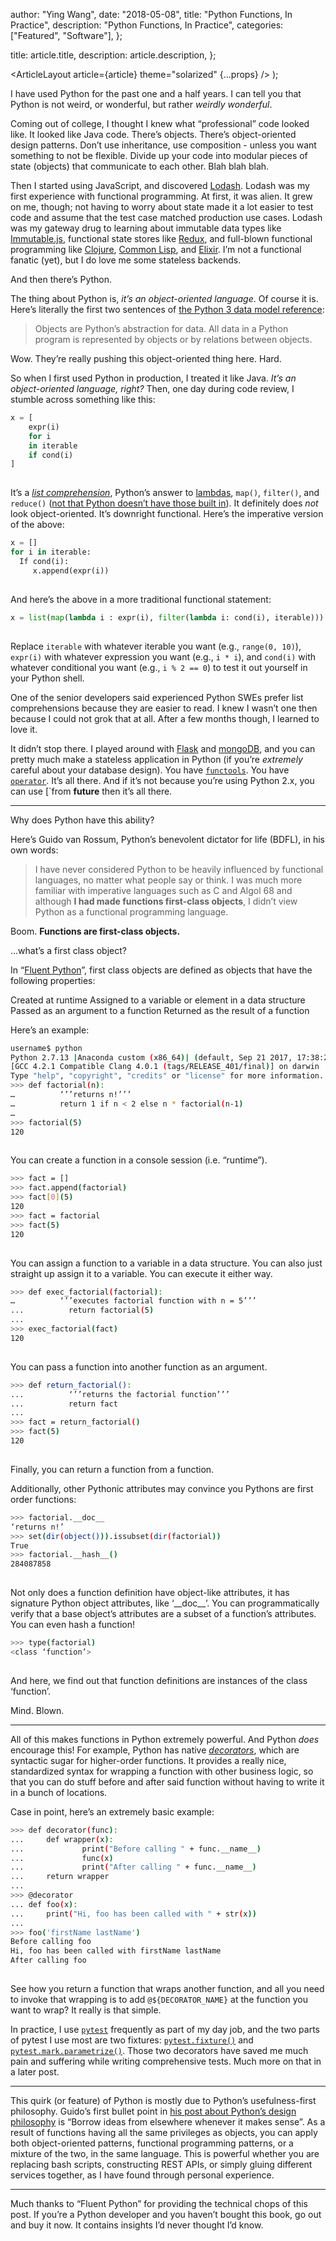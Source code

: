
  author: "Ying Wang",
  date: "2018-05-08",
  title: "Python Functions, In Practice",
  description: "Python Functions, In Practice",
  categories: ["Featured", "Software"],
};

  title: article.title,
  description: article.description,
};

  <ArticleLayout article={article} theme="solarized" {...props} />
);

I have used Python for the past one and a half years. I can tell you that Python
is not weird, or wonderful, but rather _weirdly wonderful_.

Coming out of college, I thought I knew what “professional” code looked like. It
looked like Java code. There’s objects. There’s object-oriented design patterns.
Don’t use inheritance, use composition - unless you want something to not be
flexible. Divide up your code into modular pieces of state (objects) that
communicate to each other. Blah blah blah.

Then I started using JavaScript, and discovered [Lodash](https://lodash.com).
Lodash was my first experience with functional programming. At first, it was
alien. It grew on me, though; not having to worry about state made it a lot
easier to test code and assume that the test case matched production use cases.
Lodash was my gateway drug to learning about immutable data types like
[Immutable.js](https://facebook.github.io/immutable-js/), functional state
stores like [Redux](https://redux.js.org/), and full-blown functional
programming like [Clojure](https://clojure.org/), [Common
Lisp](http://lisp-lang.org/), and [Elixir](https://elixir-lang.org/). I’m not a
functional fanatic (yet), but I do love me some stateless backends.

And then there’s Python.

The thing about Python is, _it’s an object-oriented language_. Of course it is.
Here’s literally the first two sentences of [the Python 3 data model
reference](https://docs.python.org/3/reference/datamodel.html):

> Objects are Python’s abstraction for data. All data in a Python program is
> represented by objects or by relations between objects.

Wow. They’re really pushing this object-oriented thing here. Hard.

So when I first used Python in production, I treated it like Java. _It’s an
object-oriented language, right?_ Then, one day during code review, I stumble
across something like this:

```python
x = [
    expr(i)
    for i
    in iterable
    if cond(i)
]
```

<hr style="height:-100pt; visibility:hidden;" />

It’s a [_list
comprehension_](https://docs.python.org/3.6/tutorial/datastructures.html#list-comprehensions),
Python’s answer to
[lambdas](https://docs.python.org/3/tutorial/controlflow.html#lambda-expressions),
`map()`, `filter()`, and `reduce()` ([not that Python doesn’t have those built
in](https://docs.python.org/3/library/functions.html)). It definitely does _not_
look object-oriented. It’s downright functional. Here’s the imperative version
of the above:

```python
x = []
for i in iterable:
  If cond(i):
     x.append(expr(i))
```

<hr style="height:-100pt; visibility:hidden;" />

And here’s the above in a more traditional functional statement:

```python
x = list(map(lambda i : expr(i), filter(lambda i: cond(i), iterable)))
```

<hr style="height:-100pt; visibility:hidden;" />

Replace `iterable` with whatever iterable you want (e.g., `range(0, 10)`),
`expr(i)` with whatever expression you want (e.g., `i * i`), and `cond(i)` with
whatever conditional you want (e.g., `i % 2 == 0`) to test it out yourself in
your Python shell.

One of the senior developers said experienced Python SWEs prefer list
comprehensions because they are easier to read. I knew I wasn’t one then because
I could not grok that at all. After a few months though, I learned to love it.

It didn’t stop there. I played around with [Flask](http://flask.pocoo.org/) and
[mongoDB](https://www.mongodb.com/), and you can pretty much make a stateless
application in Python (if you’re _extremely_ careful about your database
design). You have
[`functools`](https://docs.python.org/3/library/functools.html). You have
[`operator`](https://docs.python.org/3/library/operator.html). It’s all there.
And if it’s not because you’re using Python 2.x, you can use [`from __future__
then it’s all there.

---

Why does Python have this ability?

Here’s Guido van Rossum, Python’s benevolent dictator for life (BDFL), in his
own words:

> I have never considered Python to be heavily influenced by functional
> languages, no matter what people say or think. I was much more familiar with
> imperative languages such as C and Algol 68 and although **I had made
> functions first-class objects**, I didn’t view Python as a functional
> programming language.

Boom. **Functions are first-class objects.**

...what’s a first class object?

In “[Fluent Python](http://shop.oreilly.com/product/0636920032519.do)”, first
class objects are defined as objects that have the following properties:

Created at runtime Assigned to a variable or element in a data structure Passed
as an argument to a function Returned as the result of a function

Here’s an example:

```bash
username$ python
Python 2.7.13 |Anaconda custom (x86_64)| (default, Sep 21 2017, 17:38:20)
[GCC 4.2.1 Compatible Clang 4.0.1 (tags/RELEASE_401/final)] on darwin
Type "help", "copyright", "credits" or "license" for more information.
>>> def factorial(n):
…          ‘’’returns n!’’’
…          return 1 if n < 2 else n * factorial(n-1)
…
>>> factorial(5)
120
```

<hr style="height:-100pt; visibility:hidden;" />

You can create a function in a console session (i.e. “runtime”).

```bash
>>> fact = []
>>> fact.append(factorial)
>>> fact[0](5)
120
>>> fact = factorial
>>> fact(5)
120
```

<hr style="height:-100pt; visibility:hidden;" />

You can assign a function to a variable in a data structure. You can also just
straight up assign it to a variable. You can execute it either way.

```bash
>>> def exec_factorial(factorial):
…          ‘’’executes factorial function with n = 5’’’
...          return factorial(5)
...
>>> exec_factorial(fact)
120
```

<hr style="height:-100pt; visibility:hidden;" />

You can pass a function into another function as an argument.

```bash
>>> def return_factorial():
...          ‘’’returns the factorial function’’’
...          return fact
...
>>> fact = return_factorial()
>>> fact(5)
120
```

<hr style="height:-100pt; visibility:hidden;" />

Finally, you can return a function from a function.

Additionally, other Pythonic attributes may convince you Pythons are first order
functions:

```bash
>>> factorial.__doc__
‘returns n!’
>>> set(dir(object())).issubset(dir(factorial))
True
>>> factorial.__hash__()
284087858
```

<hr style="height:-100pt; visibility:hidden;" />

Not only does a function definition have object-like attributes, it has
signature Python object attributes, like ‘\_\_doc\_\_’. You can programmatically
verify that a base object’s attributes are a subset of a function’s attributes.
You can even hash a function!

```bash
>>> type(factorial)
<class ‘function’>
```

<hr style="height:-100pt; visibility:hidden;" />

And here, we find out that function definitions are instances of the class
‘function’.

Mind. Blown.

---

All of this makes functions in Python extremely powerful. And Python _does_
encourage this! For example, Python has native
[_decorators_](https://www.python.org/dev/peps/pep-0318/), which are syntactic
sugar for higher-order functions. It provides a really nice, standardized syntax
for wrapping a function with other business logic, so that you can do stuff
before and after said function without having to write it in a bunch of
locations.

Case in point, here’s an extremely basic example:

```bash
>>> def decorator(func):
...     def wrapper(x):
...             print("Before calling " + func.__name__)
...             func(x)
...             print("After calling " + func.__name__)
...     return wrapper
...
>>> @decorator
... def foo(x):
...     print("Hi, foo has been called with " + str(x))
...
>>> foo('firstName lastName')
Before calling foo
Hi, foo has been called with firstName lastName
After calling foo
```

<hr style="height:-100pt; visibility:hidden;" />

See how you return a function that wraps another function, and all you need to
invoke that wrapping is to add `@${DECORATOR_NAME}` at the function you want to
wrap? It really is that simple.

In practice, I use [`pytest`](https://docs.pytest.org/en/latest/) frequently as
part of my day job, and the two parts of pytest I use most are two fixtures:
[`pytest.fixture()`](https://docs.pytest.org/en/latest/fixture.html) and
[`pytest.mark.parametrize()`](https://docs.pytest.org/en/latest/parametrize.html).
Those two decorators have saved me much pain and suffering while writing
comprehensive tests. Much more on that in a later post.

---

This quirk (or feature) of Python is mostly due to Python’s usefulness-first
philosophy. Guido’s first bullet point in [his post about Python’s design
philosophy](http://python-history.blogspot.com/2009/01/pythons-design-philosophy.html)
is “Borrow ideas from elsewhere whenever it makes sense”. As a result of
functions having all the same privileges as objects, you can apply both
object-oriented patterns, functional programming patterns, or a mixture of the
two, in the same language. This is powerful whether you are replacing bash
scripts, constructing REST APIs, or simply gluing different services together,
as I have found through personal experience.

---

Much thanks to “Fluent Python” for providing the technical chops of this post.
If you’re a Python developer and you haven’t bought this book, go out and buy it
now. It contains insights I’d never thought I’d know.
